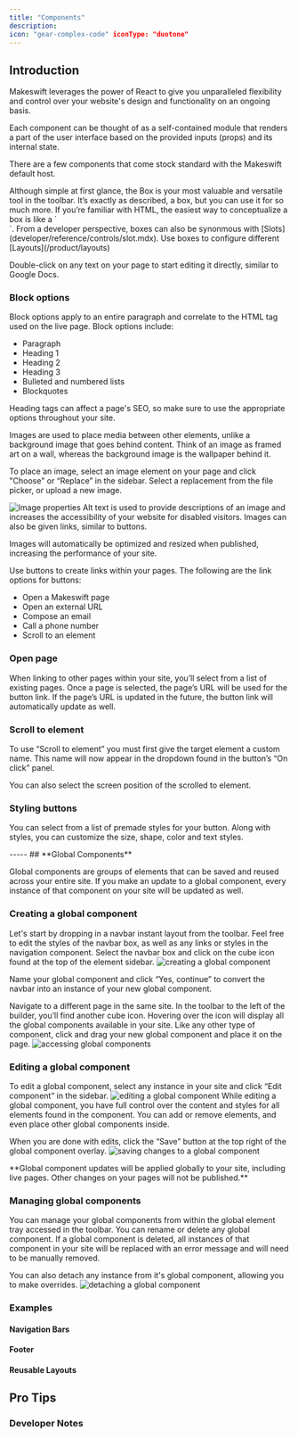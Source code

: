```yaml
---
title: "Components"
description:
icon: "gear-complex-code" iconType: "duotone"
---
```


## **Introduction**

Makeswift leverages the power of React to give you unparalleled flexibility and control over your website's design and functionality on an ongoing basis.

Each component can be thought of as a self-contained module that renders a part of the user interface based on the provided inputs (props) and its internal state.

There are a few components that come stock standard with the Makeswift default host.

<Tabs>
  <Tab title="Box">
  Although simple at first glance, the Box is your most valuable and versatile tool in the toolbar. It’s exactly as described, a box, but you can use it for so much more. If you’re familiar with HTML, the easiest way to conceptualize a box is like a `<Div>`. From a developer perspective, boxes can also be synonmous with [Slots](developer/reference/controls/slot.mdx). Use boxes to configure different [Layouts](/product/layouts)
  </Tab>
  <Tab title="Text">

Double-click on any text on your page to start editing it directly, similar to Google Docs.

### Block options

Block options apply to an entire paragraph and correlate to the HTML tag used on the live page. Block options include:

- Paragraph
- Heading 1
- Heading 2
- Heading 3
- Bulleted and numbered lists
- Blockquotes

Heading tags can affect a page's SEO, so make sure to use the appropriate options throughout your site.

</Tab>

  <Tab title="Image">
Images are used to place media between other elements, unlike a background image that goes behind content. Think of an image as framed art on a wall, whereas the background image is the wallpaper behind it.

To place an image, select an image element on your page and click "Choose" or “Replace” in the sidebar. Select a replacement from the file picker, or upload a new image.

![Image properties](public/images/builder/image-props1.gif)
Alt text is used to provide descriptions of an image and increases the accessibility of your website for disabled visitors. Images can also be given links, similar to buttons.

Images will automatically be optimized and resized when published, increasing the performance of your site.

  </Tab>
  <Tab title="Button">
Use buttons to create links within your pages. The following are the link options for buttons:

- Open a Makeswift page
- Open an external URL
- Compose an email
- Call a phone number
- Scroll to an element

### Open page

When linking to other pages within your site, you’ll select from a list of existing pages. Once a page is selected, the page’s URL will be used for the button link. If the page’s URL is updated in the future, the button link will automatically update as well.

### Scroll to element

To use “Scroll to element” you must first give the target element a custom name. This name will now appear in the dropdown found in the button’s “On click” panel.

You can also select the screen position of the scrolled to element.

### Styling buttons

You can select from a list of premade styles for your button. Along with styles, you can customize the size, shape, color and text styles.

</Tab>
</Tabs>
-----
## **Global Components**

Global components are groups of elements that can be saved and reused across your entire site. If you make an update to a global component, every instance of that component on your site will be updated as well.

### **Creating a global component**

Let's start by dropping in a navbar instant layout from the toolbar. Feel free to edit the styles of the navbar box, as well as any links or styles in the navigation component. Select the navbar box and click on the cube icon found at the top of the element sidebar.
![creating a global component](public/images/components/create-component.gif)

Name your global component and click “Yes, continue” to convert the navbar into an instance of your new global component.

Navigate to a different page in the same site. In the toolbar to the left of the builder, you’ll find another cube icon. Hovering over the icon will display all the global components available in your site. Like any other type of component, click and drag your new global component and place it on the page.
![accessing global components](public/images/components/access-components.gif)

### **Editing a global component**

To edit a global component, select any instance in your site and click “Edit component” in the sidebar.
![editing a global component](public/images/components/edit-component.gif)
While editing a global component, you have full control over the content and styles for all elements found in the component. You can add or remove elements, and even place other global components inside.

When you are done with edits, click the “Save” button at the top right of the global component overlay.
![saving changes to a global component](public/images/components/save-component.gif)

<Note>
  **Global component updates will be applied globally to your site, including
  live pages. Other changes on your pages will not be published.**
</Note>

### **Managing global components**

You can manage your global components from within the global element tray accessed in the toolbar. You can rename or delete any global component. If a global component is deleted, all instances of that component in your site will be replaced with an error message and will need to be manually removed.

You can also detach any instance from it's global component, allowing you to make overrides.
![detaching a global component](public/images/components/detatch-instance.gif)

### **Examples**

#### Navigation Bars

#### Footer

#### Reusable Layouts

## **Pro Tips**

### **Developer Notes**

